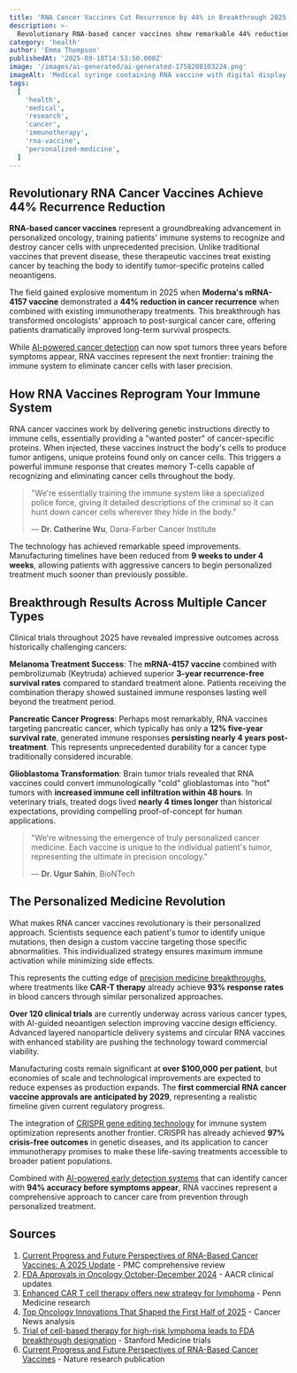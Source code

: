 ```yaml
---
title: 'RNA Cancer Vaccines Cut Recurrence by 44% in Breakthrough 2025 Trials'
description: >-
  Revolutionary RNA-based cancer vaccines show remarkable 44% reduction in recurrence rates across multiple cancer types, with personalized treatments converting 'cold' tumors to immune-active 'hot' tumors in clinical trials.
category: 'health'
author: 'Emma Thompson'
publishedAt: '2025-09-18T14:53:50.000Z'
image: '/images/ai-generated/ai-generated-1758208103224.png'
imageAlt: 'Medical syringe containing RNA vaccine with digital display showing cancer cell targeting in a professional laboratory setting'
tags:
  [
    'health',
    'medical',
    'research',
    'cancer',
    'immunotherapy',
    'rna-vaccine',
    'personalized-medicine',
  ]
---
```


## Revolutionary RNA Cancer Vaccines Achieve **44% Recurrence Reduction**

**RNA-based cancer vaccines** represent a groundbreaking advancement in personalized oncology, training patients' immune systems to recognize and destroy cancer cells with unprecedented precision. Unlike traditional vaccines that prevent disease, these therapeutic vaccines treat existing cancer by teaching the body to identify tumor-specific proteins called neoantigens.

The field gained explosive momentum in 2025 when **Moderna's mRNA-4157 vaccine** demonstrated a **44% reduction in cancer recurrence** when combined with existing immunotherapy treatments. This breakthrough has transformed oncologists' approach to post-surgical cancer care, offering patients dramatically improved long-term survival prospects.

While [AI-powered cancer detection](/health/ai-liquid-biopsy-cancer-detection-breakthrough) can now spot tumors three years before symptoms appear, RNA vaccines represent the next frontier: training the immune system to eliminate cancer cells with laser precision.

## How RNA Vaccines Reprogram Your Immune System

RNA cancer vaccines work by delivering genetic instructions directly to immune cells, essentially providing a "wanted poster" of cancer-specific proteins. When injected, these vaccines instruct the body's cells to produce tumor antigens, unique proteins found only on cancer cells. This triggers a powerful immune response that creates memory T-cells capable of recognizing and eliminating cancer cells throughout the body.

> "We're essentially training the immune system like a specialized police force, giving it detailed descriptions of the criminal so it can hunt down cancer cells wherever they hide in the body."
>
> — **Dr. Catherine Wu**, Dana-Farber Cancer Institute

The technology has achieved remarkable speed improvements. Manufacturing timelines have been reduced from **9 weeks to under 4 weeks**, allowing patients with aggressive cancers to begin personalized treatment much sooner than previously possible.

## Breakthrough Results Across Multiple Cancer Types

Clinical trials throughout 2025 have revealed impressive outcomes across historically challenging cancers:

**Melanoma Treatment Success**: The **mRNA-4157 vaccine** combined with pembrolizumab (Keytruda) achieved superior **3-year recurrence-free survival rates** compared to standard treatment alone. Patients receiving the combination therapy showed sustained immune responses lasting well beyond the treatment period.

**Pancreatic Cancer Progress**: Perhaps most remarkably, RNA vaccines targeting pancreatic cancer, which typically has only a **12% five-year survival rate**, generated immune responses **persisting nearly 4 years post-treatment**. This represents unprecedented durability for a cancer type traditionally considered incurable.

**Glioblastoma Transformation**: Brain tumor trials revealed that RNA vaccines could convert immunologically "cold" glioblastomas into "hot" tumors with **increased immune cell infiltration within 48 hours**. In veterinary trials, treated dogs lived **nearly 4 times longer** than historical expectations, providing compelling proof-of-concept for human applications.

> "We're witnessing the emergence of truly personalized cancer medicine. Each vaccine is unique to the individual patient's tumor, representing the ultimate in precision oncology."
>
> — **Dr. Ugur Sahin**, BioNTech

## The Personalized Medicine Revolution

What makes RNA cancer vaccines revolutionary is their personalized approach. Scientists sequence each patient's tumor to identify unique mutations, then design a custom vaccine targeting those specific abnormalities. This individualized strategy ensures maximum immune activation while minimizing side effects.

This represents the cutting edge of [precision medicine breakthroughs](/health/precision-medicine-revolution-2025), where treatments like **CAR-T therapy** already achieve **93% response rates** in blood cancers through similar personalized approaches.

**Over 120 clinical trials** are currently underway across various cancer types, with AI-guided neoantigen selection improving vaccine design efficiency. Advanced layered nanoparticle delivery systems and circular RNA vaccines with enhanced stability are pushing the technology toward commercial viability.

Manufacturing costs remain significant at **over $100,000 per patient**, but economies of scale and technological improvements are expected to reduce expenses as production expands. The **first commercial RNA cancer vaccine approvals are anticipated by 2029**, representing a realistic timeline given current regulatory progress.

The integration of [CRISPR gene editing technology](/science/crispr-therapeutics-breakthrough-2025) for immune system optimization represents another frontier. CRISPR has already achieved **97% crisis-free outcomes** in genetic diseases, and its application to cancer immunotherapy promises to make these life-saving treatments accessible to broader patient populations.

Combined with [AI-powered early detection systems](/health/personalized-medicine-using-ai) that can identify cancer with **94% accuracy before symptoms appear**, RNA vaccines represent a comprehensive approach to cancer care from prevention through personalized treatment.

## Sources

1. [Current Progress and Future Perspectives of RNA-Based Cancer Vaccines: A 2025 Update](https://pmc.ncbi.nlm.nih.gov/articles/PMC12153701/) - PMC comprehensive review
2. [FDA Approvals in Oncology October-December 2024](https://www.aacr.org/blog/2025/01/03/fda-approvals-in-oncology-october-december-2024/) - AACR clinical updates
3. [Enhanced CAR T cell therapy offers new strategy for lymphoma](https://www.pennmedicine.org/news/enhanced-car-t-cell-therapy-offers-new-strategy-for-lymphoma) - Penn Medicine research
4. [Top Oncology Innovations That Shaped the First Half of 2025](https://binaytara.org/cancernews/article/top-oncology-innovations-that-shaped-the-first-half-of-2025) - Cancer News analysis
5. [Trial of cell-based therapy for high-risk lymphoma leads to FDA breakthrough designation](https://med.stanford.edu/news/all-news/2024/07/cell-based-therapy-lymphoma-fda-breakthrough-designation.html) - Stanford Medicine trials
6. [Current Progress and Future Perspectives of RNA-Based Cancer Vaccines](https://www.nature.com/articles/s41392-024-01760-0) - Nature research publication
